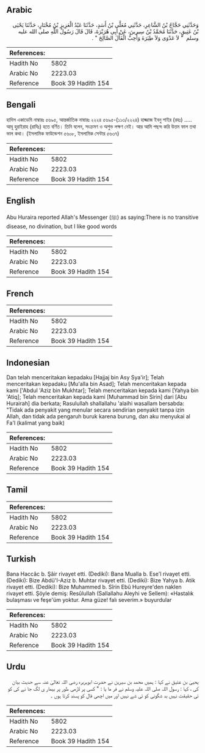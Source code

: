 ## Arabic


<div dir="rtl" lang="ar" style={{fontSize:'larger',backgroundColor:'#f8f9fa',padding:20}}>
وَحَدَّثَنِي حَجَّاجُ بْنُ الشَّاعِرِ، حَدَّثَنِي مُعَلَّى بْنُ أَسَدٍ، حَدَّثَنَا عَبْدُ الْعَزِيزِ بْنُ مُخْتَارٍ، حَدَّثَنَا يَحْيَى بْنُ عَتِيقٍ، حَدَّثَنَا مُحَمَّدُ بْنُ سِيرِينَ، عَنْ أَبِي هُرَيْرَةَ، قَالَ قَالَ رَسُولُ اللَّهِ صلى الله عليه وسلم ‏ "‏ لاَ عَدْوَى وَلاَ طِيَرَةَ وَأُحِبُّ الْفَأْلَ الصَّالِحَ ‏"‏ ‏.‏
</div>
<div style={{backgroundColor:'#f8f9fa',padding:20, marginBottom: 10}}><table> <thead> <tr> <th>References:</th> <th></th> </tr> </thead> <tbody><tr><td>Hadith No</td><td>5802</td></tr><tr><td>Arabic No</td><td>2223.03</td></tr><tr><td>Reference</td><td>Book 39 Hadith 154</td></tr></tbody></table></div>

## Bengali


<div dir="ltr" lang="bn" style={{fontSize:'larger',backgroundColor:'#f8f9fa',padding:20}}>
হাদিস একাডেমি নাম্বারঃ ৫৬৯৫, আন্তর্জাতিক নাম্বারঃ ২২২৪ ৫৬৯৫-(১১৩/২২২৪) হাজ্জাজ ইবনু শাইর (রহঃ) ..... আবূ হুরাইরাহ (রাযিঃ) হতে বর্ণিত। তিনি বলেন, সংক্রমণ ও অশুভ লক্ষণ নেই। আর আমি পছন্দ করি উত্তম ফাল তথা ভাল কথা। (ইসলামিক ফাউন্ডেশন ৫৬০৮, ইসলামিক সেন্টার ৫৬৩৭)
</div>
<div style={{backgroundColor:'#f8f9fa',padding:20, marginBottom: 10}}><table> <thead> <tr> <th>References:</th> <th></th> </tr> </thead> <tbody><tr><td>Hadith No</td><td>5802</td></tr><tr><td>Arabic No</td><td>2223.03</td></tr><tr><td>Reference</td><td>Book 39 Hadith 154</td></tr></tbody></table></div>

## English


<div dir="ltr" lang="en" style={{fontSize:'larger',backgroundColor:'#f8f9fa',padding:20}}>
Abu Huraira reported Allah's Messenger (ﷺ) as saying:There is no transitive disease, no divination, but I like good words
</div>
<div style={{backgroundColor:'#f8f9fa',padding:20, marginBottom: 10}}><table> <thead> <tr> <th>References:</th> <th></th> </tr> </thead> <tbody><tr><td>Hadith No</td><td>5802</td></tr><tr><td>Arabic No</td><td>2223.03</td></tr><tr><td>Reference</td><td>Book 39 Hadith 154</td></tr></tbody></table></div>

## French


<div dir="ltr" lang="fr" style={{fontSize:'larger',backgroundColor:'#f8f9fa',padding:20}}>

</div>
<div style={{backgroundColor:'#f8f9fa',padding:20, marginBottom: 10}}><table> <thead> <tr> <th>References:</th> <th></th> </tr> </thead> <tbody><tr><td>Hadith No</td><td>5802</td></tr><tr><td>Arabic No</td><td>2223.03</td></tr><tr><td>Reference</td><td>Book 39 Hadith 154</td></tr></tbody></table></div>

## Indonesian


<div dir="ltr" lang="id" style={{fontSize:'larger',backgroundColor:'#f8f9fa',padding:20}}>
Dan telah menceritakan kepadaku [Hajjaj bin Asy Sya'ir]; Telah menceritakan kepadaku [Mu'alla bin Asad]; Telah menceritakan kepada kami ['Abdul 'Aziz bin Mukhtar]; Telah menceritakan kepada kami [Yahya bin 'Atiq]; Telah menceritakan kepada kami [Muhammad bin Sirin] dari [Abu Hurairah] dia berkata; Rasulullah shallallahu 'alaihi wasallam bersabda: "Tidak ada penyakit yang menular secara sendirian penyakit tanpa izin Allah, dan tidak ada pengaruh buruk karena burung, dan aku menyukai al Fa'l (kalimat yang baik)
</div>
<div style={{backgroundColor:'#f8f9fa',padding:20, marginBottom: 10}}><table> <thead> <tr> <th>References:</th> <th></th> </tr> </thead> <tbody><tr><td>Hadith No</td><td>5802</td></tr><tr><td>Arabic No</td><td>2223.03</td></tr><tr><td>Reference</td><td>Book 39 Hadith 154</td></tr></tbody></table></div>

## Tamil


<div dir="ltr" lang="ta" style={{fontSize:'larger',backgroundColor:'#f8f9fa',padding:20}}>

</div>
<div style={{backgroundColor:'#f8f9fa',padding:20, marginBottom: 10}}><table> <thead> <tr> <th>References:</th> <th></th> </tr> </thead> <tbody><tr><td>Hadith No</td><td>5802</td></tr><tr><td>Arabic No</td><td>2223.03</td></tr><tr><td>Reference</td><td>Book 39 Hadith 154</td></tr></tbody></table></div>

## Turkish


<div dir="ltr" lang="tr" style={{fontSize:'larger',backgroundColor:'#f8f9fa',padding:20}}>
Bana Haccâc b. Şâir rivayet etti. (Dediki): Bana Mualla b. Ese'l rivayet etti. (Dediki): Bize Abdü'I-Aziz b. Muhtar rivayet etti. (Dediki): Bize Yahya b. Atik rivayet etti. (Dediki): Bize Muhammed b. Sîrin Ebû Hureyre'den naklen rivayet etti. Şöyle demiş: Resûlullah (Sallallahu Aleyhi ve Sellem): «Hastalık bulaşması ve feşe'üm yoktur. Ama güze! falı severim.» buyurdular
</div>
<div style={{backgroundColor:'#f8f9fa',padding:20, marginBottom: 10}}><table> <thead> <tr> <th>References:</th> <th></th> </tr> </thead> <tbody><tr><td>Hadith No</td><td>5802</td></tr><tr><td>Arabic No</td><td>2223.03</td></tr><tr><td>Reference</td><td>Book 39 Hadith 154</td></tr></tbody></table></div>

## Urdu


<div dir="rtl" lang="ur" style={{fontSize:'larger',backgroundColor:'#f8f9fa',padding:20}}>
یحییٰ بن عتیق نے کہا : ہمیں محمد بن سیرین نے حضرت ابوہریرہ رضی اللہ تعالیٰ عنہ سے حدیث بیان کی ، کہا : رسول اللہ صلی اللہ علیہ وسلم نے فر ما یا : " کسی پر لازمی طور پر بیمار ی لگ جا نے کی کو ئی حقیقت نہیں بد شگونی کو ئی شے نہیں اور میں اچھی فال کو پسند کرتا ہوں ۔
</div>
<div style={{backgroundColor:'#f8f9fa',padding:20, marginBottom: 10}}><table> <thead> <tr> <th>References:</th> <th></th> </tr> </thead> <tbody><tr><td>Hadith No</td><td>5802</td></tr><tr><td>Arabic No</td><td>2223.03</td></tr><tr><td>Reference</td><td>Book 39 Hadith 154</td></tr></tbody></table></div>